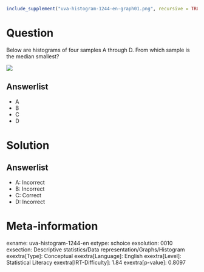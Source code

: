 ```r
include_supplement("uva-histogram-1244-en-graph01.png", recursive = TRUE)
```

Question
========

Below are histograms of four samples A through D. From which sample is the median smallest?

![](uva-histogram-1244-en-graph01.png)

Answerlist
----------

* A
* B
* C
* D

Solution
========

Answerlist
----------

* A: Incorrect
* B: Incorrect
* C: Correct
* D: Incorrect

Meta-information
================
exname: uva-histogram-1244-en
extype: schoice
exsolution: 0010
exsection: Descriptive statistics/Data representation/Graphs/Histogram
exextra[Type]: Conceptual
exextra[Language]: English
exextra[Level]: Statistical Literacy
exextra[IRT-Difficulty]: 1.84
exextra[p-value]: 0.8097
